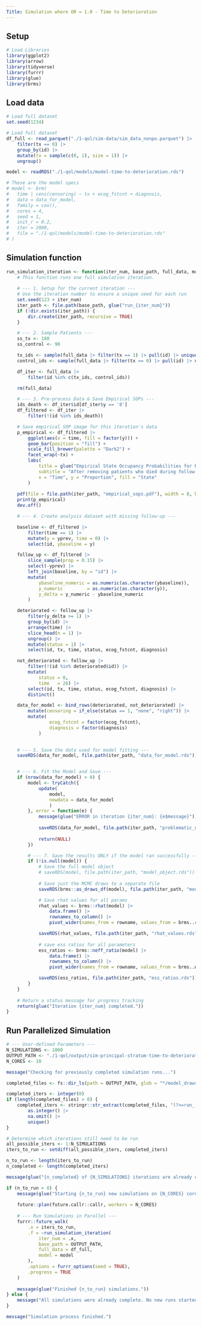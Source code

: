```yaml
---
Title: Simulation where OR = 1.0 - Time to Deterioration
---
```



## Setup
```r
# Load Libraries
library(ggplot2)
library(arrow)
library(tidyverse)
library(furrr)
library(glue)
library(brms)
```

## Load data

```r
# Load full dataset
set.seed(1234)

# Load full dataset
df_full <- read_parquet("./1-qol/sim-data/sim_data_nonpo.parquet") |> 
    filter(tx == 0) |> 
    group_by(id) |> 
    mutate(tx = sample(c(0, 1), size = 1)) |> 
    ungroup()

model <- readRDS("./1-qol/models/model-time-to-deterioration.rds")

# These are the model specs
# model <- brm(
#   time | cens(censoring) ~ tx + ecog_fstcnt + diagnosis,
#   data = data_for_model,
#   family = cox(),
#   cores = 4,
#   seed = 1,
#   init_r = 0.2,
#   iter = 2000,
#   file = "./1-qol/models/model-time-to-deterioration.rds"
# )
```


## Simulation function

```r
run_simulation_iteration <- function(iter_num, base_path, full_data, model) {
    # This function runs one full simulation iteration.
    
    # --- 1. Setup for the current iteration ---
    # Use the iteration number to ensure a unique seed for each run
    set.seed(123 + iter_num)
    iter_path <- file.path(base_path, glue("run_{iter_num}"))
    if (!dir.exists(iter_path)) {
        dir.create(iter_path, recursive = TRUE)
    }

    # --- 2. Sample Patients ---
    ss_tx <- 180
    ss_control <- 90

    tx_ids <- sample(full_data |> filter(tx == 1) |> pull(id) |> unique(), ss_tx, replace = FALSE)
    control_ids <- sample(full_data |> filter(tx == 0) |> pull(id) |> unique(), ss_control, replace = FALSE)

    df_iter <- full_data |>
        filter(id %in% c(tx_ids, control_ids))

    rm(full_data)

    # --- 3. Pre-process Data & Save Empirical SOPs ---
    ids_death <- df_iter$id[df_iter$y == '8']
    df_filtered <- df_iter |>
        filter(!(id %in% ids_death))

    # Save empirical SOP image for this iteration's data
    p_empirical <- df_filtered |>
        ggplot(aes(x = time, fill = factor(y))) +
        geom_bar(position = "fill") +
        scale_fill_brewer(palette = "Dark2") +
        facet_wrap(~tx) +
        labs(
            title = glue("Empirical State Occupancy Probabilities for Run {iter_num}"),
            subtitle = "After removing patients who died during follow-up",
            x = "Time", y = "Proportion", fill = "State"
        )
    
    pdf(file = file.path(iter_path, "empirical_sops.pdf"), width = 8, height = 6)
    print(p_empirical)
    dev.off()

    # --- 4. Create analysis dataset with missing follow-up ---

    baseline <- df_filtered |>
        filter(time == 1) |>
        mutate(y = yprev, time = 0) |>
        select(id, ybaseline = y)

    follow_up <- df_filtered |>
        slice_sample(prop = 0.15) |>
        select(-yprev) |> 
        left_join(baseline, by = "id") |> 
        mutate(
            ybaseline_numeric = as.numeric(as.character(ybaseline)),
            y_numeric         = as.numeric(as.character(y)),
            y_delta = y_numeric - ybaseline_numeric
        )

    deteriorated <- follow_up |> 
        filter(y_delta >= 1) |>
        group_by(id) |>
        arrange(time) |>
        slice_head(n = 1) |> 
        ungroup() |> 
        mutate(status = 1) |> 
        select(id, tx, time, status, ecog_fstcnt, diagnosis)

    not_deteriorated <- follow_up |> 
        filter(!(id %in% deteriorated$id)) |> 
        mutate(
            status = 0,
            time   = 26) |> 
        select(id, tx, time, status, ecog_fstcnt, diagnosis) |> 
        distinct()

    data_for_model <- bind_rows(deteriorated, not_deteriorated) |> 
        mutate(censoring = if_else(status == 1, "none", "right")) |> 
        mutate(
                ecog_fstcnt = factor(ecog_fstcnt),
                diagnosis = factor(diagnosis)
            )
        

    # --- 5. Save the data used for model fitting ---
    saveRDS(data_for_model, file.path(iter_path, "data_for_model.rds"))


    # --- 6. Fit the Model and Save ---
    if (nrow(data_for_model) > 0) {
        model <- tryCatch({
            update(
                model, 
                newdata = data_for_model
                )
        }, error = function(e) {
            message(glue("ERROR in iteration {iter_num}: {e$message}"))
            
            saveRDS(data_for_model, file.path(iter_path, "problematic_data.rds"))
            
            return(NULL)
        })

        # --- 7. Save the results ONLY if the model ran successfully ---
        if (!is.null(model)) {
            # Save the full model object
            # saveRDS(model, file.path(iter_path, "model_object.rds"))
            
            # Save just the MCMC draws to a separate file
            saveRDS(brms::as_draws_df(model), file.path(iter_path, "model_draws.rds"))

            # Save rhat values for all params
            rhat_values <- brms::rhat(model) |> 
                data.frame() |> 
                rownames_to_column() |> 
                pivot_wider(names_from = rowname, values_from = brms..rhat.model.)

            saveRDS(rhat_values, file.path(iter_path, "rhat_values.rds"))
            
            # save ess ratios for all parameters
            ess_ratios <- brms::neff_ratio(model) |> 
                data.frame() |> 
                rownames_to_column() |> 
                pivot_wider(names_from = rowname, values_from = brms..neff_ratio.model.)

            saveRDS(ess_ratios, file.path(iter_path, "ess_ratios.rds"))
        }
    }
    
    # Return a status message for progress tracking
    return(glue("Iteration {iter_num} completed."))
}
```

## Run Parallelized Simulation
```r
# --- User-defined Parameters ---
N_SIMULATIONS <- 1000 
OUTPUT_PATH <- "./1-qol/output/sim-principal-stratum-time-to-deterioration-H0/"
N_CORES <- 10 

message("Checking for previously completed simulation runs...")

completed_files <- fs::dir_ls(path = OUTPUT_PATH, glob = "*/model_draws.rds", recurse = TRUE)

completed_iters <- integer(0) 
if (length(completed_files) > 0) {
    completed_iters <- stringr::str_extract(completed_files, "(?<=run_)\\d+") |>
        as.integer() |>
        na.omit() |>
        unique()
}

# Determine which iterations still need to be run
all_possible_iters <- 1:N_SIMULATIONS
iters_to_run <- setdiff(all_possible_iters, completed_iters)

n_to_run <- length(iters_to_run)
n_completed <- length(completed_iters)

message(glue("{n_completed} of {N_SIMULATIONS} iterations are already complete."))

if (n_to_run > 0) {
    message(glue("Starting {n_to_run} new simulations on {N_CORES} cores..."))
    
    future::plan(future.callr::callr, workers = N_CORES)
    
    # --- Run Simulations in Parallel ---
    furrr::future_walk(
        .x = iters_to_run,
        .f = ~run_simulation_iteration(
            iter_num = .x,
            base_path = OUTPUT_PATH,
            full_data = df_full,
            model = model
        ),
        .options = furrr_options(seed = TRUE),
        .progress = TRUE
    )
    
    message(glue("Finished {n_to_run} simulations."))
} else {
    message("All simulations were already complete. No new runs started.")
}

message("Simulation process finished.")
```